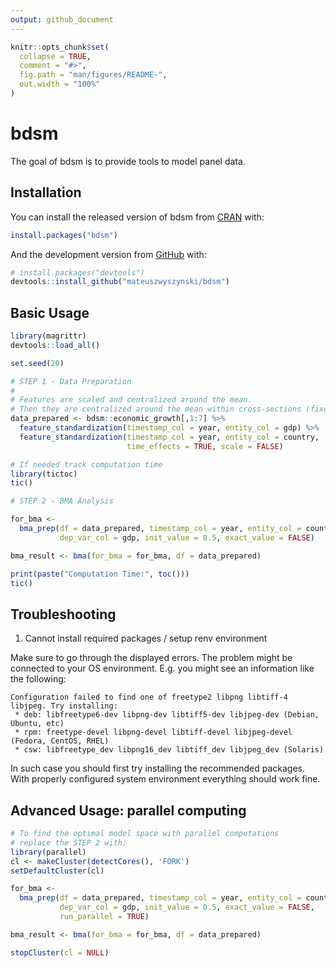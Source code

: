 ```yaml
---
output: github_document
---
```


<!-- README.md is generated from README.Rmd. Please edit that file -->

```r
knitr::opts_chunk$set(
  collapse = TRUE,
  comment = "#>",
  fig.path = "man/figures/README-",
  out.width = "100%"
)
```

# bdsm

<!-- badges: start -->
<!-- badges: end -->

The goal of bdsm is to provide tools to model panel data.

## Installation

You can install the released version of bdsm from [CRAN](https://CRAN.R-project.org) with:

``` r
install.packages("bdsm")
```

And the development version from [GitHub](https://github.com/) with:

``` r
# install.packages("devtools")
devtools::install_github("mateuszwyszynski/bdsm")
```

## Basic Usage

```r
library(magrittr)
devtools::load_all()

set.seed(20)

# STEP 1 - Data Preparation
#
# Features are scaled and centralized around the mean.
# Then they are centralized around the mean within cross-sections (fixed time effects)
data_prepared <- bdsm::economic_growth[,1:7] %>%
  feature_standardization(timestamp_col = year, entity_col = gdp) %>%
  feature_standardization(timestamp_col = year, entity_col = country,
                          time_effects = TRUE, scale = FALSE)

# If needed track computation time
library(tictoc)
tic()

# STEP 2 - BMA Analysis

for_bma <-
  bma_prep(df = data_prepared, timestamp_col = year, entity_col = country,
           dep_var_col = gdp, init_value = 0.5, exact_value = FALSE)

bma_result <- bma(for_bma = for_bma, df = data_prepared)

print(paste("Computation Time:", toc()))
tic()
```

## Troubleshooting

1. Cannot install required packages / setup renv environment

Make sure to go through the displayed errors.
The problem might be connected to your OS environment.
E.g. you might see an information like the following:

```
Configuration failed to find one of freetype2 libpng libtiff-4 libjpeg. Try installing:
 * deb: libfreetype6-dev libpng-dev libtiff5-dev libjpeg-dev (Debian, Ubuntu, etc)
 * rpm: freetype-devel libpng-devel libtiff-devel libjpeg-devel (Fedora, CentOS, RHEL)
 * csw: libfreetype_dev libpng16_dev libtiff_dev libjpeg_dev (Solaris)
```

In such case you should first try installing the recommended packages.
With properly configured system environment everything should work fine.


## Advanced Usage: parallel computing

```r
# To find the optimal model space with parallel computations
# replace the STEP 2 with:
library(parallel)
cl <- makeCluster(detectCores(), 'FORK')
setDefaultCluster(cl)

for_bma <-
  bma_prep(df = data_prepared, timestamp_col = year, entity_col = country,
           dep_var_col = gdp, init_value = 0.5, exact_value = FALSE,
           run_parallel = TRUE)

bma_result <- bma(for_bma = for_bma, df = data_prepared)

stopCluster(cl = NULL)
```

